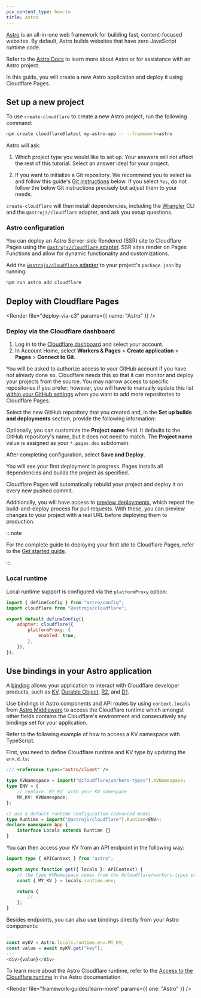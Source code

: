```yaml
---
pcx_content_type: how-to
title: Astro
---
```



[Astro](https://astro.build) is an all-in-one web framework for building fast, content-focused websites. By default, Astro builds websites that have zero JavaScript runtime code.

Refer to the [Astro Docs](https://docs.astro.build/) to learn more about Astro or for assistance with an Astro project.

In this guide, you will create a new Astro application and deploy it using Cloudflare Pages.

## Set up a new project

To use `create-cloudflare` to create a new Astro project, run the following command:

```sh
npm create cloudflare@latest my-astro-app -- --framework=astro
```

Astro will ask:

1. Which project type you would like to set up. Your answers will not affect the rest of this tutorial. Select an answer ideal for your project.

2. If you want to initialize a Git repository. We recommend you to select `No` and follow this guide's [Git instructions](/pages/framework-guides/deploy-an-astro-site/#create-a-github-repository) below. If you select `Yes`, do not follow the below Git instructions precisely but adjust them to your needs.

`create-cloudflare` will then install dependencies, including the [Wrangler](/workers/wrangler/install-and-update/#check-your-wrangler-version) CLI and the `@astrojs/cloudflare` adapter, and ask you setup questions.

### Astro configuration

You can deploy an Astro Server-side Rendered (SSR) site to Cloudflare Pages using the [`@astrojs/cloudflare` adapter](https://github.com/withastro/adapters/tree/main/packages/cloudflare#readme). SSR sites render on Pages Functions and allow for dynamic functionality and customizations.

<Render file="c3-adapter" />

Add the [`@astrojs/cloudflare` adapter](https://github.com/withastro/adapters/tree/main/packages/cloudflare#readme) to your project's `package.json` by running:

```sh
npm run astro add cloudflare
```

<Render file="tutorials-before-you-start" />

<Render file="framework-guides/create-github-repository" />

## Deploy with Cloudflare Pages

<Render file="deploy-via-c3" params={{ name: "Astro" }} />

### Deploy via the Cloudflare dashboard

1. Log in to the [Cloudflare dashboard](https://dash.cloudflare.com/) and select your account.
2. In Account Home, select **Workers & Pages** > **Create application** > **Pages** > **Connect to Git**.

You will be asked to authorize access to your GitHub account if you have not already done so. Cloudflare needs this so that it can monitor and deploy your projects from the source. You may narrow access to specific repositories if you prefer; however, you will have to manually update this list [within your GitHub settings](https://github.com/settings/installations) when you want to add more repositories to Cloudflare Pages.

Select the new GitHub repository that you created and, in the **Set up builds and deployments** section, provide the following information:

<div>

<PagesBuildPreset framework="astro" />

</div>

Optionally, you can customize the **Project name** field. It defaults to the GitHub repository's name, but it does not need to match. The **Project name** value is assigned as your `*.pages.dev` subdomain.

After completing configuration, select **Save and Deploy**.

You will see your first deployment in progress. Pages installs all dependencies and builds the project as specified.

Cloudflare Pages will automatically rebuild your project and deploy it on every new pushed commit.

Additionally, you will have access to [preview deployments](/pages/configuration/preview-deployments/), which repeat the build-and-deploy process for pull requests. With these, you can preview changes to your project with a real URL before deploying them to production.

:::note

For the complete guide to deploying your first site to Cloudflare Pages, refer to the [Get started guide](/pages/get-started/).

:::

### Local runtime

Local runtime support is configured via the `platformProxy` option:

```js null {6}
import { defineConfig } from "astro/config";
import cloudflare from "@astrojs/cloudflare";

export default defineConfig({
	adapter: cloudflare({
		platformProxy: {
			enabled: true,
		},
	}),
});
```

## Use bindings in your Astro application

A [binding](/pages/functions/bindings/) allows your application to interact with Cloudflare developer products, such as [KV](/kv/concepts/how-kv-works/), [Durable Object](/durable-objects/), [R2](/r2/), and [D1](https://blog.cloudflare.com/introducing-d1/).

Use bindings in Astro components and API routes by using `context.locals` from [Astro Middleware](https://docs.astro.build/en/guides/middleware/) to access the Cloudflare runtime which amongst other fields contains the Cloudflare's environment and consecutively any bindings set for your application.

Refer to the following example of how to access a KV namespace with TypeScript.

First, you need to define Cloudflare runtime and KV type by updating the `env.d.ts`:

```typescript
/// <reference types="astro/client" />

type KVNamespace = import("@cloudflare/workers-types").KVNamespace;
type ENV = {
	// replace `MY_KV` with your KV namespace
	MY_KV: KVNamespace;
};

// use a default runtime configuration (advanced mode).
type Runtime = import("@astrojs/cloudflare").Runtime<ENV>;
declare namespace App {
	interface Locals extends Runtime {}
}
```

You can then access your KV from an API endpoint in the following way:

```typescript null {3,4,5}
import type { APIContext } from "astro";

export async function get({ locals }: APIContext) {
	// the type KVNamespace comes from the @cloudflare/workers-types package
	const { MY_KV } = locals.runtime.env;

	return {
		// ...
	};
}
```

Besides endpoints, you can also use bindings directly from your Astro components:

```typescript null {2,3}
---
const myKV = Astro.locals.runtime.env.MY_KV;
const value = await myKV.get("key");
---
<div>{value}</div>
```

To learn more about the Astro Cloudflare runtime, refer to the [Access to the Cloudflare runtime](https://docs.astro.build/en/guides/integrations-guide/cloudflare/#access-to-the-cloudflare-runtime) in the Astro documentation.

<Render file="framework-guides/learn-more" params={{ one: "Astro" }} />
